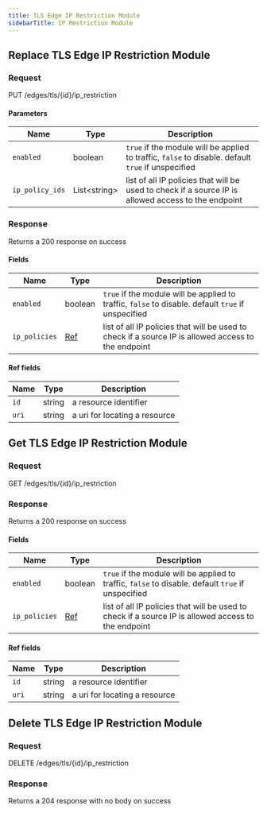 ```yaml
---
title: TLS Edge IP Restriction Module
sidebarTitle: IP Restriction Module
---
```



## Replace TLS Edge IP Restriction Module

### Request

PUT /edges/tls/\{id\}/ip_restriction

<TLSEdgeIPRestrictionModuleReplaceRequest />

#### Parameters

| Name            | Type               | Description                                                                                         |
| --------------- | ------------------ | --------------------------------------------------------------------------------------------------- |
| `enabled`       | boolean            | `true` if the module will be applied to traffic, `false` to disable. default `true` if unspecified  |
| `ip_policy_ids` | List&lt;string&gt; | list of all IP policies that will be used to check if a source IP is allowed access to the endpoint |

### Response

Returns a 200 response on success

<TLSEdgeIPRestrictionModuleReplaceResponse />

#### Fields

| Name          | Type               | Description                                                                                         |
| ------------- | ------------------ | --------------------------------------------------------------------------------------------------- |
| `enabled`     | boolean            | `true` if the module will be applied to traffic, `false` to disable. default `true` if unspecified  |
| `ip_policies` | [Ref](#ref-fields) | list of all IP policies that will be used to check if a source IP is allowed access to the endpoint |

#### Ref fields

| Name  | Type   | Description                   |
| ----- | ------ | ----------------------------- |
| `id`  | string | a resource identifier         |
| `uri` | string | a uri for locating a resource |

## Get TLS Edge IP Restriction Module

### Request

GET /edges/tls/\{id\}/ip_restriction

<TLSEdgeIPRestrictionModuleGetRequest />

### Response

Returns a 200 response on success

<TLSEdgeIPRestrictionModuleGetResponse />

#### Fields

| Name          | Type               | Description                                                                                         |
| ------------- | ------------------ | --------------------------------------------------------------------------------------------------- |
| `enabled`     | boolean            | `true` if the module will be applied to traffic, `false` to disable. default `true` if unspecified  |
| `ip_policies` | [Ref](#ref-fields) | list of all IP policies that will be used to check if a source IP is allowed access to the endpoint |

#### Ref fields

| Name  | Type   | Description                   |
| ----- | ------ | ----------------------------- |
| `id`  | string | a resource identifier         |
| `uri` | string | a uri for locating a resource |

## Delete TLS Edge IP Restriction Module

### Request

DELETE /edges/tls/\{id\}/ip_restriction

<TLSEdgeIPRestrictionModuleDeleteRequest />

### Response

Returns a 204 response with no body on success
